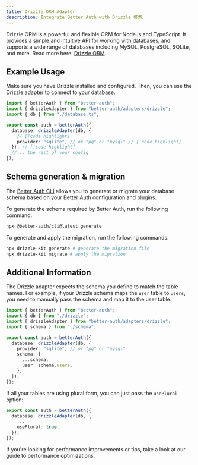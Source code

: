 ```yaml
---
title: Drizzle ORM Adapter
description: Integrate Better Auth with Drizzle ORM.
---
```


Drizzle ORM is a powerful and flexible ORM for Node.js and TypeScript. It provides a simple and intuitive API for working with databases, and supports a wide range of databases including MySQL, PostgreSQL, SQLite, and more.
Read more here: [Drizzle ORM](https://orm.drizzle.team/).

## Example Usage

Make sure you have Drizzle installed and configured.
Then, you can use the Drizzle adapter to connect to your database.

```ts title="auth.ts"
import { betterAuth } from "better-auth";
import { drizzleAdapter } from "better-auth/adapters/drizzle";
import { db } from "./database.ts";

export const auth = betterAuth({
  database: drizzleAdapter(db, {
    // [!code highlight]
    provider: "sqlite", // or "pg" or "mysql" // [!code highlight]
  }), // [!code highlight]
  //... the rest of your config
});
```

## Schema generation & migration

The [Better Auth CLI](/docs/concepts/cli) allows you to generate or migrate
your database schema based on your Better Auth configuration and plugins.

To generate the schema required by Better Auth, run the following command:

```bash title="Schema Generation"
npx @better-auth/cli@latest generate
```

To generate and apply the migration, run the following commands:

```bash title="Schema Migration"
npx drizzle-kit generate # generate the migration file
npx drizzle-kit migrate # apply the migration
```

## Additional Information

The Drizzle adapter expects the schema you define to match the table names. For example, if your Drizzle schema maps the `user` table to `users`, you need to manually pass the schema and map it to the user table.

```ts
import { betterAuth } from "better-auth";
import { db } from "./drizzle";
import { drizzleAdapter } from "better-auth/adapters/drizzle";
import { schema } from "./schema";

export const auth = betterAuth({
  database: drizzleAdapter(db, {
    provider: "sqlite", // or "pg" or "mysql"
    schema: {
      ...schema,
      user: schema.users,
    },
  }),
});
```

If all your tables are using plural form, you can just pass the `usePlural` option:

```ts
export const auth = betterAuth({
  database: drizzleAdapter(db, {
    ...
    usePlural: true,
  }),
});
```

If you're looking for performance improvements or tips, take a look at our guide to <Link href="/docs/guides/optimizing-for-performance">performance optimizations</Link>.
